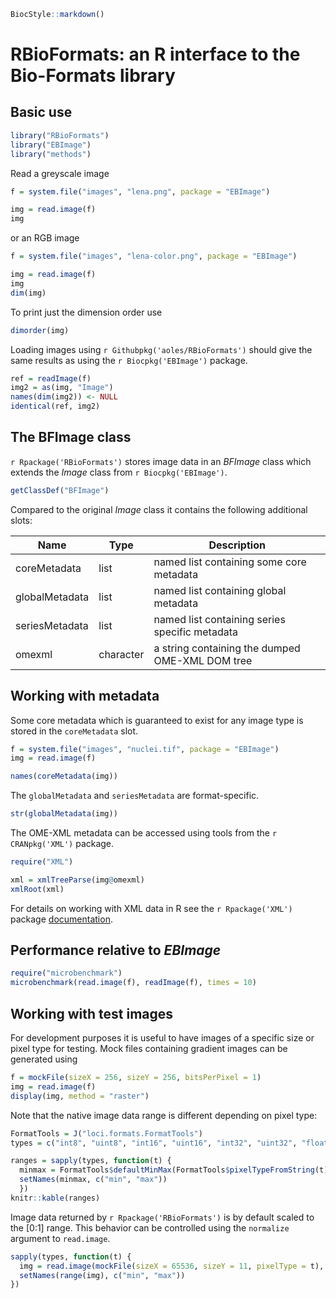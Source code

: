 <!-- rmarkdown v1 -->
<!--
%\VignetteIndexEntry{R interface to the Bio-Formats library}
%\VignettePackage{RBioFormats}
%\VignetteEngine{knitr::knitr}
-->

```r
BiocStyle::markdown()
```

# RBioFormats: an R interface to the Bio-Formats library

## Basic use

```r
library("RBioFormats")
library("EBImage")
library("methods")
```

Read a greyscale image

```r
f = system.file("images", "lena.png", package = "EBImage")

img = read.image(f)
img
```

or an RGB image

```r
f = system.file("images", "lena-color.png", package = "EBImage")

img = read.image(f)
img
dim(img)
```

To print just the dimension order use
```r
dimorder(img)
```

Loading images using `r Githubpkg('aoles/RBioFormats')` should give the same results as using the `r Biocpkg('EBImage')` package.

```r
ref = readImage(f)
img2 = as(img, "Image")
names(dim(img2)) <- NULL
identical(ref, img2)
```

## The BFImage class

`r Rpackage('RBioFormats')` stores image data in an *BFImage* class which extends the *Image* class from `r Biocpkg('EBImage')`.

```r
getClassDef("BFImage")
```

Compared to the original *Image* class it contains the following additional slots:

Name | Type | Description
-----|------|------------
coreMetadata | list | named list containing some core metadata
globalMetadata | list | named list containing global metadata
seriesMetadata | list | named list containing series specific metadata
omexml | character | a string containing the dumped OME-XML DOM tree

## Working with metadata

Some core metadata which is guaranteed to exist for any image type is stored in the `coreMetadata` slot.

```r
f = system.file("images", "nuclei.tif", package = "EBImage")
img = read.image(f)

names(coreMetadata(img))
```

The `globalMetadata` and `seriesMetadata` are format-specific.

```r
str(globalMetadata(img))
```

The OME-XML metadata can be accessed using tools from the `r CRANpkg('XML')` package.

```r
require("XML")

xml = xmlTreeParse(img@omexml)
xmlRoot(xml)
```

For details on working with XML data in R see the `r Rpackage('XML')` package [documentation](http://www.omegahat.org/RSXML/ "XML package documentation").

## Performance relative to *EBImage*

```r
require("microbenchmark")
microbenchmark(read.image(f), readImage(f), times = 10)
```

## Working with test images

For development purposes it is useful to have images of a specific size or pixel type for testing. Mock files containing gradient images can be generated using

```r
f = mockFile(sizeX = 256, sizeY = 256, bitsPerPixel = 1)
img = read.image(f)
display(img, method = "raster")
```

Note that the native image data range is different depending on pixel type:

```r
FormatTools = J("loci.formats.FormatTools")
types = c("int8", "uint8", "int16", "uint16", "int32", "uint32", "float", "double")

ranges = sapply(types, function(t) {
  minmax = FormatTools$defaultMinMax(FormatTools$pixelTypeFromString(t))
  setNames(minmax, c("min", "max"))
  })
knitr::kable(ranges)
```

Image data returned by `r Rpackage('RBioFormats')` is by default scaled to the [0:1] range. This behavior can be controlled using the `normalize` argument to `read.image`.

```r
sapply(types, function(t) {
  img = read.image(mockFile(sizeX = 65536, sizeY = 11, pixelType = t), normalize = FALSE)
  setNames(range(img), c("min", "max"))  
})
```
